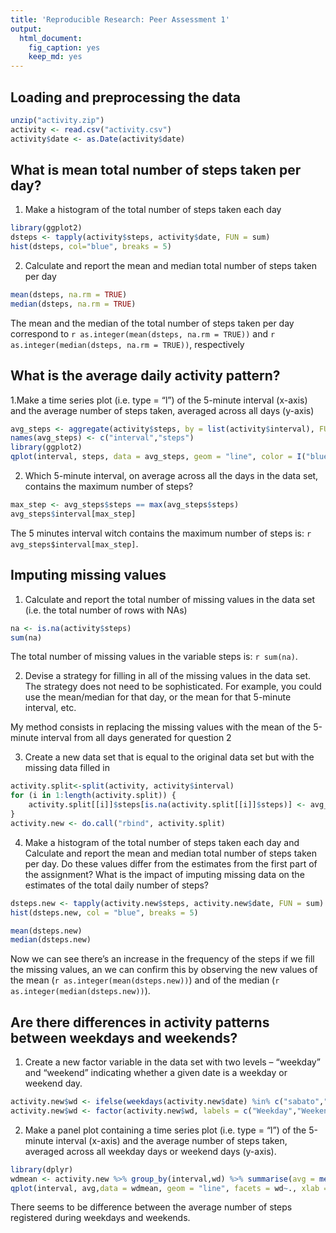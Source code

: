 ---
title: 'Reproducible Research: Peer Assessment 1'
output:
  html_document:
    fig_caption: yes
    keep_md: yes
---


## Loading and preprocessing the data
```{r loadding}
unzip("activity.zip")
activity <- read.csv("activity.csv")
activity$date <- as.Date(activity$date)
```


## What is mean total number of steps taken per day?
1. Make a histogram of the total number of steps taken each day
```{r}
library(ggplot2)
dsteps <- tapply(activity$steps, activity$date, FUN = sum)
hist(dsteps, col="blue", breaks = 5)
```

2. Calculate and report the mean and median total number of steps taken per day
```{r}
mean(dsteps, na.rm = TRUE)
median(dsteps, na.rm = TRUE)
```
The mean and the median of the total number of steps taken per day correspond to `r as.integer(mean(dsteps, na.rm = TRUE))` and `r as.integer(median(dsteps, na.rm = TRUE))`, respectively

## What is the average daily activity pattern?
1.Make a time series plot (i.e. type = "l") of the 5-minute interval (x-axis) and the average number of steps taken, averaged across all days (y-axis)
```{r}
avg_steps <- aggregate(activity$steps, by = list(activity$interval), FUN = mean, na.rm = TRUE)
names(avg_steps) <- c("interval","steps")
library(ggplot2)
qplot(interval, steps, data = avg_steps, geom = "line", color = I("blue") , xlab = "Interval", ylab = "Steps")
```

2. Which 5-minute interval, on average across all the days in the data set, contains the maximum number of steps?
```{r}
max_step <- avg_steps$steps == max(avg_steps$steps)
avg_steps$interval[max_step]
```
The 5 minutes interval witch contains the maximum number of steps is: `r avg_steps$interval[max_step]`.

## Imputing missing values
1. Calculate and report the total number of missing values in the data set (i.e. the total number of rows with NAs)
```{r}
na <- is.na(activity$steps)
sum(na)
```
The total number of missing values in the variable steps is: `r sum(na)`.

2. Devise a strategy for filling in all of the missing values in the data set. The strategy does not need to be sophisticated. For example, you could use the mean/median for that day, or the mean for that 5-minute interval, etc.

My method consists in replacing the missing values with the mean of the 5-minute interval from all days generated for question 2

3. Create a new data set that is equal to the original data set but with the missing data filled in
```{r}
activity.split<-split(activity, activity$interval)
for (i in 1:length(activity.split)) {
    activity.split[[i]]$steps[is.na(activity.split[[i]]$steps)] <- avg_steps$steps[i]
}
activity.new <- do.call("rbind", activity.split)
```

4. Make a histogram of the total number of steps taken each day and Calculate and report the mean and median total number of steps taken per day. Do these values differ from the estimates from the first part of the assignment? What is the impact of imputing missing data on the estimates of the total daily number of steps?
```{r}
dsteps.new <- tapply(activity.new$steps, activity.new$date, FUN = sum)
hist(dsteps.new, col = "blue", breaks = 5)

```
```{r}
mean(dsteps.new)
median(dsteps.new)
```
Now we can see there's an increase in the frequency of the steps if we fill the missing values, an we can confirm this by observing the new values of the mean (`r as.integer(mean(dsteps.new))`) and of the median (`r as.integer(median(dsteps.new))`).

## Are there differences in activity patterns between weekdays and weekends?
1. Create a new factor variable in the data set with two levels -- "weekday" and "weekend" indicating whether a given date is a weekday or weekend day.
```{r}
activity.new$wd <- ifelse(weekdays(activity.new$date) %in% c("sabato","domenica"), "weekend", "weekday")
activity.new$wd <- factor(activity.new$wd, labels = c("Weekday","Weekend"))
```
2. Make a panel plot containing a time series plot (i.e. type = "l") of the 5-minute interval (x-axis) and the average number of steps taken, averaged across all weekday days or weekend days (y-axis).
```{r}
library(dplyr)
wdmean <- activity.new %>% group_by(interval,wd) %>% summarise(avg = mean(steps))
qplot(interval, avg,data = wdmean, geom = "line", facets = wd~., xlab = "Interval", ylab = "Average Number of Steps", color =I("blue"))
```

There seems to be  difference between the average number of steps registered during weekdays and weekends.
